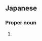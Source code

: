 ==Japanese==
{{ja-kanjitab|ふじ|たか}}

===Proper noun===
{{ja-pos|ふじたか|proper}}

# {{surname|lang=ja|sort=ふじたか}}